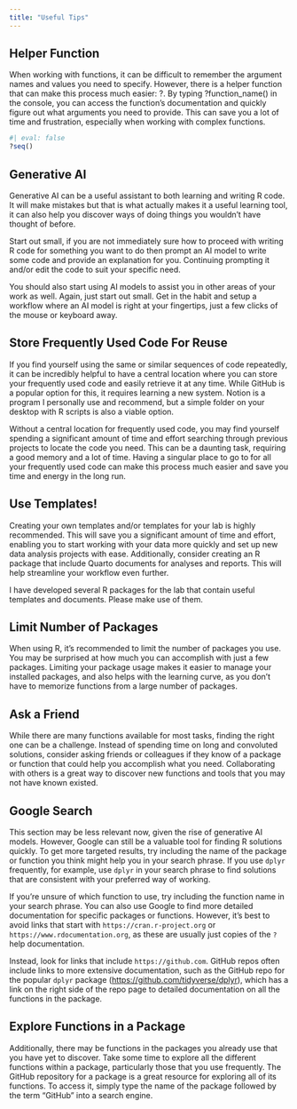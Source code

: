 ```yaml
---
title: "Useful Tips"
---
```


## Helper Function

When working with functions, it can be difficult to remember the argument names and values you need to specify. However, there is a helper function that can make this process much easier: ?. By typing ?function_name() in the console, you can access the function's documentation and quickly figure out what arguments you need to provide. This can save you a lot of time and frustration, especially when working with complex functions.

```r
#| eval: false
?seq()
```

## Generative AI

Generative AI can be a useful assistant to both learning and writing R code. It will make mistakes but that is what actually makes it a useful learning tool, it can also help you discover ways of doing things you wouldn't have thought of before.

Start out small, if you are not immediately sure how to proceed with writing R code for something you want to do then prompt an AI model to write some code and provide an explanation for you. Continuing prompting it and/or edit the code to suit your specific need.

You should also start using AI models to assist you in other areas of your work as well. Again, just start out small. Get in the habit and setup a workflow where an AI model is right at your fingertips, just a few clicks of the mouse or keyboard away.

## Store Frequently Used Code For Reuse

If you find yourself using the same or similar sequences of code repeatedly, it can be incredibly helpful to have a central location where you can store your frequently used code and easily retrieve it at any time. While GitHub is a popular option for this, it requires learning a new system. Notion is a program I personally use and recommend, but a simple folder on your desktop with R scripts is also a viable option.

Without a central location for frequently used code, you may find yourself spending a significant amount of time and effort searching through previous projects to locate the code you need. This can be a daunting task, requiring a good memory and a lot of time. Having a singular place to go to for all your frequently used code can make this process much easier and save you time and energy in the long run.

## Use Templates!

Creating your own templates and/or templates for your lab is highly recommended. This will save you a significant amount of time and effort, enabling you to start working with your data more quickly and set up new data analysis projects with ease. Additionally, consider creating an R package that include Quarto documents for analyses and reports. This will help streamline your workflow even further.

I have developed several R packages for the lab that contain useful templates and documents. Please make use of them.

## Limit Number of Packages

When using R, it's recommended to limit the number of packages you use. You may be surprised at how much you can accomplish with just a few packages. Limiting your package usage makes it easier to manage your installed packages, and also helps with the learning curve, as you don't have to memorize functions from a large number of packages.

## Ask a Friend

While there are many functions available for most tasks, finding the right one can be a challenge. Instead of spending time on long and convoluted solutions, consider asking friends or colleagues if they know of a package or function that could help you accomplish what you need. Collaborating with others is a great way to discover new functions and tools that you may not have known existed.

## Google Search

This section may be less relevant now, given the rise of generative AI models. However, Google can still be a valuable tool for finding R solutions quickly. To get more targeted results, try including the name of the package or function you think might help you in your search phrase. If you use `dplyr` frequently, for example, use `dplyr` in your search phrase to find solutions that are consistent with your preferred way of working.

If you're unsure of which function to use, try including the function name in your search phrase. You can also use Google to find more detailed documentation for specific packages or functions. However, it's best to avoid links that start with `https://cran.r-project.org` or `https://www.rdocumentation.org`, as these are usually just copies of the `?` help documentation.

Instead, look for links that include `https://github.com`. GitHub repos often include links to more extensive documentation, such as the GitHub repo for the popular `dplyr` package (<https://github.com/tidyverse/dplyr>), which has a link on the right side of the repo page to detailed documentation on all the functions in the package.

## Explore Functions in a Package

Additionally, there may be functions in the packages you already use that you have yet to discover. Take some time to explore all the different functions within a package, particularly those that you use frequently. The GitHub repository for a package is a great resource for exploring all of its functions. To access it, simply type the name of the package followed by the term "GitHub" into a search engine.
